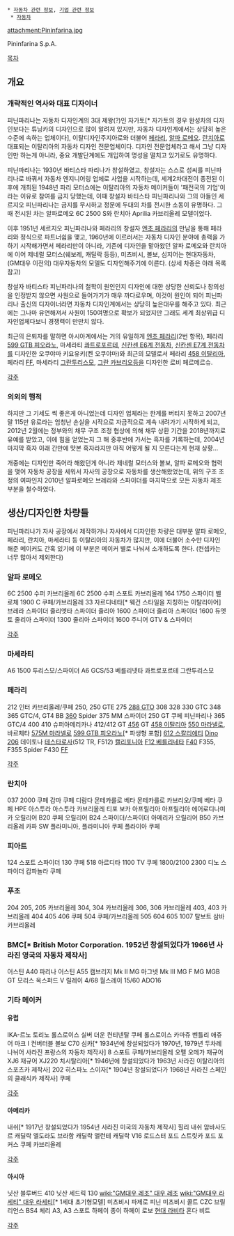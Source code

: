  * [[자동차 관련 정보]], [[기업 관련 정보]]
  * [[자동차]]

attachment:Pininfarina.jpg

'''{{{+2 피닌파리나}}}'''
Pininfarina S.p.A.

[[목차]]

== 개요 ==
=== 개략적인 역사와 대표 디자이너 ===
피닌파리나는 자동차 디자인계의 3대 제왕(?)인 자가토[* 자가토의 경우 완성차의 디자인보다는 튜닝카의 디자인으로 많이 알려져 있지만, 자동차 디자인계에서는 상당히 높은 수준에 속하는 업체이다], 이탈디자인주지아로와 더불어 [[페라리]], [[알파 로메오]]. [[란치아]]로 대표되는 이탈리아의 자동차 디자인 전문업체이다. 디자인 전문업체라고 해서 그냥 디자인만 하는게 아니라, 중요 개발단계에도 개입하여 명성을 떨치고 있기로도 유명하다.

피닌파리나는 1930년 바티스타 파리나가 창설하였고, 창설자는 스스로 성씨를 피닌파리나로 바꿔서 자동차 엔지니어링 업체로 사업을 시작하는데, 세계2차대전이 종전된 이후에 개최된 1948년 파리 모터쇼에는 이탈리아의 자동차 메이커들이 '패전국의 기업'이라는 이유로 참여를 금지 당했는데, 이때 창설자 바티스타 피닌파리나와 그의 아들인 세르지오 피닌파리나는 금지를 무시하고 정문에 두대의 차를 전시한 소동이 유명하다. 그때 전시된 차는 알파로메오 6C 2500 S와 란치아 Aprilia 카브리올레 모델이었다.

이후 1951년 세르지오 피닌파리나와 페라리의 창설자 [[엔초 페라리]]의 만남을 통해 페라리와 정식으로 파트너쉽을 맺고, 1960년에 이르러서는 자동차 디자인 분야에 총력을 가하기 시작해가면서 페라리만이 아니라, 기존에 디자인을 맡아왔던 알파 로메오와 란치아에 이어 제네럴 모터스(쉐보레, 캐딜락 등등), 미츠비시, 볼보, 심지어는 현대자동차, (GM대우 이전의) 대우자동차의 모델도 디자인해주기에 이른다. (상세 차종은 아래 목록 참고)

창설자 바티스타 피닌파리나의 철학이 원인인지 디자인에 대한 상당한 신뢰도나 창의성을 인정받지 않으면 사원으로 들어가기가 매우 까다로우며, 이것이 원인이 되어 피닌파리나 출신의 디자이너라면 자동차 디자인계에서는 상당히 높은대우를 해주고 있다. 최근에는 그나마 유연해져서 사원이 150여명으로 확보가 되었지만 그래도 세계 최상위급 디자인업체다보니 경쟁력이 만만치 않다.

최근의 은퇴자를 말하면 아시아계에서는 거의 유일하게 [[엔초 페라리]](2번 항목), 페라리 [[599 GTB 피오라노]], 마세라티 [[콰트로포르테]], [[신칸센 E6계 전동차]], [[신칸센 E7계 전동차]]를 디자인한 오쿠야마 키요유키(켄 오쿠야마)와 최근의 모델로서 페라리 [[458 이탈리아]], 페라리 [[FF]], 마세라티 [[그란투리스모]], [[그란 카브리오]]등을 디자인한 로비 페르메르슈.

[[각주]]
=== 의외의 행적 ===
하지만 그 기세도 썩 좋은게 아니었는데 디자인 업체라는 한계를 버티지 못하고 2007년 말 115만 유로라는 엄청난 손실을 시작으로 자금적으로 계속 내려가기 시작하게 되고, 2012년 2월에는 정부와의 채무 구조 조정 협상에 의해 채무 상환 기간을 2018년까지로 유예를 받았고, 이에 힘을 얻었는지 그 해 중후반에 가서는 흑자를 기록하는데, 2004년 마지막 흑자 이래 간만에 맛본 흑자라지만 아직 어떻게 될 지 모른다는게 현재 상황...

개중에는 디자인만 죽어라 해왔던게 아니라 제네럴 모터스와 볼보, 알파 로메오와 협력을 맺어 자동차 공장을 세워서 자사의 공장으로 자동차를 생산해왔었는데, 위의 구조 조정의 여파인지 2010년 알파로메오 브레라와 스파이더를 마지막으로 모든 자동차 제조부분을 철수하였다.

== 생산/디자인한 차량들 ==
피닌파리나가 자사 공장에서 제작하거나 자사에서 디자인한 차량은 대부분 알파 로메오, 페라리, 란치아, 마세라티 등 이탈리아의 자동차가 많지만, 이에 더불어 소수만 디자인 해준 메이커도 간혹 있기에 이 부분은 메이커 별로 나눠서 소개하도록 한다. (컨셉카는 너무 많아서 제외한다)

=== 알파 로메오 ===
6C 2500 수퍼 카브리올레
6C 2500 수퍼 스포트 카브리올레
164
1750 스파이더 벨로체
1900 C 쿠페/카브리올레
33 자르디네타[* 웨건 스타일을 지칭하는 이탈리아어]
브레라
스파이더
줄리엣타 스파이더
줄리아 1600 스파이더
줄리아 스파이더 1600 듀엣토
줄리아 스파이더 1300
줄리아 스파이더 1600 주니어
GTV & 스파이더

[[각주]]

=== 마세라티 ===
A6 1500 투리스모/스파이더
A6 GCS/53 베를리넷타
콰트로포르테
그란투리스모

=== 페라리 ===
212 인터 카브리올레/쿠페
250, 250 GTE
275
[[288 GTO]]
308
328
330 GTC
348
365 GTC/4, GT4 BB
[[360]] Spider
375 MM 스파이더
250 GT 쿠페 피닌파리나
365 GTC/4
400
410 슈퍼아메리카나
412/412 GT
[[456]] GT
[[458 이탈리아]]
[[550 마라넬로]], 바르체타
[[575M 마라넬로]]
[[599 GTB 피오라노]][* 파생형 포함]
[[612 스칼리에티]]
[[Dino 206]]
데이토나
[[테스타로사]](512 TR, F512)
[[캘리포니아]]
[[F12 베를리네타]]
[[F40]]
F355, F355 Spider
F430
[[FF]]

[[각주]]

=== 란치아 ===
037
2000 쿠페
감마 쿠페
디람다
몬테카를로
베타 몬테카를로 카브리오/쿠페
베타 쿠페 HPE
아스투라
아스투라 카브리올레 티포 보카
아프릴리아
아프릴리아 에어로디나미카
오릴리어 B20 쿠페
오릴리어 B24 스파이더/스파이더 아메리카
오릴리어 B50 카브리올레
카파 SW
플라미니아, 플라미니아 쿠페
플라이아 쿠페

=== 피아트 ===
124 스포트 스파이더
130 쿠페
518 아르디타
1100 TV 쿠페
1800/2100
2300
디노 스파이더
캄파뇰라
쿠페

=== 푸조 ===
204
205, 205 카브리올레
304, 304 카브리올레
306, 306 카브리올레
403, 403 카브리올레
404
405
406 쿠페
504 쿠페/카브리올레
505
604
605
1007
탈보트 삼바 카브리올레

=== BMC[* British Motor Corporation. 1952년 창설되었다가 1966년 사라진 영국의 자동차 제작사] ===
어스틴 A40 파리나
어스틴 A55 캠브리지 Mk II
MG 마그넷 Mk III
MG F
MG MGB GT
모리스 옥스퍼드 V
릴레이 4/68
월스레이 15/60
ADO16

=== 기타 메이커 ===
==== 유럽 ====
IKA-르노 토리노
롤스로이스 실버 더운 컨티넨탈 쿠페
롤스로이스 카마쥬
벤틀리 애쥬어 마크 I 컨버터블
볼보 C70
심카[* 1934년에 창설되었다가 1970년, 1979년 두차례 나뉘어 사라진 프랑스의 자동차 제작사] 8 스포트 쿠페/카브리올레
오펠 오메가
재규어 XJ6
재규어 XJ220
치시탈리아[* 1946년에 창설되었다가 1963년 사라진 이탈리아의 스포츠카 제작사] 202
히스파노 스이자[* 1904년 창설되었다가 1968년 사라진 스페인의 클래식카 제작사] 쿠페

[[각주]]

==== 아메리카 ====
내쉬[* 1917년 창설되었다가 1954년 사라진 미국의 자동차 제작사] 힐리
내쉬 암바사도르
캐딜락 엘도라도 브라함
캐딜락 앨런테
캐딜락 V16 로드스터
포드 스트릿카
포드 포커스 쿠페 카브리올레

[[각주]]

==== 아시아 ====
닛산 블루버드 410
닛산 세드릭 130
[[wiki:"GM대우 레조" 대우 레조]]
[[wiki:"GM대우 라세티" 대우 라세티]][* 1세대 초기형모델]
미츠비시 파제로 피닌
미츠비시 콜트 CZC
브릴리언스 BS4
체리 A3, A3 스포트
하페이 종이
하페이 로보
[[현대 라비타]]
혼다 비트

[[각주]]
